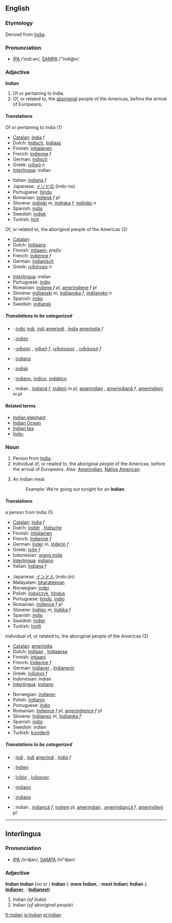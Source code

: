 ==English==

{{rank|prepared|support|bit|824|Indian|produce|drawn|field}}

===Etymology===
Derived from [[India]].

===Pronunciation===
*[[w:IPA|IPA]] /ˈɪndiːən/, [[w:SAMPA|SAMPA]] /"Indi@n/

===Adjective===
'''Indian'''

#Of or pertaining to India.
#Of, or related to, the [[aboriginal]] people of the Americas, before the arrival of Europeans.

====Translations====
;Of or pertaining to India (1)
{{top}}
*[[Catalan]]: [[índia]] ''f''
*Dutch: [[Indisch]], [[Indiaas]]
*Finnish: [[intialainen]]
*French: [[indienne]] ''f''
*German: [[indisch]]
*Greek: [[ινδικό]] ''n''
*[[Interlingua]]: indian
{{mid}}
*Italian: [[indiana]] ''f''
*Japanese: [[インドの]] (indo-no)
*Portuguese: [[hindu]]
*Romanian: [[indiene]] ''f pl''
*Slovene: [[indijski]] ''m'', [[indijska]] ''f'', [[indijsko]] ''n''
*Spanish: [[indio]]
*Swedish: [[indisk]]
*Turkish: [[hint]]
{{bottom}}

;Of, or related to, the aboriginal people of the Americas (2)
{{top}}
*[[Catalan]]: 
*Dutch: [[Indiaans]]
*Finnish: [[intiaani-]] ''prefix''
*French: [[indienne]] ''f''
*German: [[indianisch]]
*Greek: [[ινδιάνικο]] ''n''
{{mid}}
*[[Interlingua]]: indian
*Portuguese: [[índio]]
*Romanian: [[indiene]] ''f pl'', [[amerindiene]] ''f pl''
*Slovene: [[indijanski]] ''m'', [[indijanska]] ''f'', [[indijansko]] ''n''
*Spanish: [[indio]]
*Swedish: [[indiansk]]
{{bottom}}

=====Translations to be categorized=====
{{checktrans}}
{{top}}
*{{ttbc|Catalan}}: [[índic]] [[indi]], [[indi]] [[amerindi]] {{m}}, [[índia]] [[ameríndia]] ''f''
*{{ttbc|French}}: [[indien]] {{m}}
*{{ttbc|Greek}}: [[ινδικός]] {{m}}, [[ινδική]] ''f'', [[ινδιάνικος]] {{m}}, [[ινδιάνικη]] ''f''
{{mid}}
*{{ttbc|Italian}}: [[indiano]] {{m}}
*{{ttbc|Norwegian}}: [[indisk]]
*{{ttbc|Portuguese}}: [[indiano]], [[índico]], [[indiático]]
*{{ttbc|Romanian}}: indian {{m}}, [[indiană]] ''f'', [[indieni]] ''m pl'', [[amerindian]] {{m}}, [[amerindiană]] ''f'', [[amerindieni]] ''m pl''
{{bottom}}

====Related terms====
*[[Indian elephant]]
*[[Indian Ocean]]
*[[Indian tea]]
*[[Indo-]]

===Noun===
{{en-noun-reg}}

#Person from [[India]].
#Individual of, or related to, the aboriginal people of the Americas, before the arrival of Europeans. Also: [[Amerindian]], [[Native American]].
# {{UK}} An Indian meal.
#:Example:  We're going out tonight for an '''Indian'''.

====Translations====
;a person from India (1)
{{top}}
*[[Catalan]]: [[índia]] ''f''
*Dutch: [[Indiër]] {{m}}, [[Indische]] {{f}}
*Finnish: [[intialainen]]
*French: [[Indienne]] ''f''
*German: [[Inder]] ''m'', [[Inderin]] ''f''
*Greek: [[Ινδή]] ''f''
*Indonesian: [[orang india]]
*[[Interlingua]]: [[indiano]]
*Italian: [[indiana]] ''f''
{{mid}}
*Japanese: [[インド人]] (indo-jin)
*Malayalam: [[bharateeyan]]
*Norwegian: [[inder]] {{m}}
*Polish: [[indyjczyk]], [[hindus]]
*Portuguese: [[hindu]], [[índio]]
*Romanian: [[indience]] ''f pl''
*Slovene: [[Indijec]] ''m'', [[Indijka]] ''f''
*Spanish: [[indio]]
*Swedish: [[indier]]
*Turkish: [[hintli]]
{{bottom}}

;Individual of, or related to, the aboriginal people of the Americas (2)
{{top}}
*[[Catalan]]: [[ameríndia]]
*Dutch: [[Indiaan]] {{m}}, [[Indiaanse]] {{f}}
*Finnish: [[intiaani]]
*French: [[Indienne]] ''f''
*German: [[Indianer]] {{m}}, [[Indianerin]] {{f}}
*Greek: [[Ινδιάνα]] ''f''
*Indonesian: indian
*[[Interlingua]]: [[indiano]]
{{mid}}
*Norwegian: [[indianer]] {{m}}
*Polish: [[indianin]]
*Portuguese: [[índio]]
*Romanian: [[indience]] ''f pl'', [[amerindience]] ''f pl''
*Slovene: [[Indijanec]] ''m'', [[Indijanka]] ''f''
*Spanish: [[indio]]
*Swedish: indian
*Turkish: [[kızılderili]]
{{bottom}}

=====Translations to be categorized=====
{{checktrans}}
{{top}}
*{{ttbc|Catalan}}: [[indi]] {{m}}, [[indi]] [[amerindi]] {{m}}, [[índia]] ''f''
*{{ttbc|French}}: [[Indien]] {{m}}
*{{ttbc|Greek}}: [[Ινδός]] {{m}}, [[Ινδιάνος]] {{m}}
{{mid}}
*{{ttbc|Italian}}: [[indiano]] {{m}}
*{{ttbc|Portuguese}}: [[indiano]]
*{{ttbc|Romanian}}: indian {{m}}, [[indiancă]] ''f'', [[indieni]] {{m}} ''pl'', [[amerindian]] {{m}}, [[amerindiancă]] ''f'', [[amerindieni]] {{m}} ''pl''
{{bottom}}

----

==Interlingua==
===Pronunciation===
*[[w:IPA|IPA]] /inˈdjan/, [[w:SAMPA|SAMPA]] /in"djan/

===Adjective===
'''Indian'''
'''Indian'''  (''no'' {{compar}} ''or'' {{superl}})
'''Indian'''  ({{compar}}: '''more Indian''', {{superl}}: '''most Indian''')
'''Indian'''  ({{compar}}: '''[[Indianer]]''', {{superl}}: '''[[Indianest]]''')

#Indian (''of India'')
#Indian (''of aboriginal people'')
[[fr:indian]]
[[io:Indian]]
[[pl:indian]]